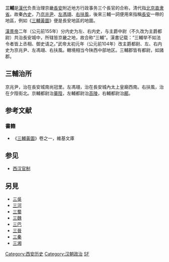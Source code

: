{{unreferenced|time=2013-2-5}}
'''三輔'''是[[漢代|漢代]]负责治理京畿[[長安|長安]]附近地方行政事务三个長官的合称，清代指[[北京|北京]][[直隶省|直隶省]]。故秦[[內史|內史]]，乃[[京兆尹|京兆尹]]、[[左馮翊|左馮翊]]、[[右扶風|右扶風]]，後來三輔一詞便用來指稱[[長安|長安]]一帶的地區，例如《[[三輔黃圖|三輔黃圖]]》便是長安地區的地圖。

[[漢景帝|漢景帝]]二年（公元前155年）分内史为左、右内史，与主爵中尉（不久改为主爵都尉）共治長安城中，所辖皆京畿之地，故合称“三輔”。漢書记载：“三輔举不如法令者皆上丞相、御史请之。”武帝太初元年（公元前104年）改主爵都尉、左、右内史为京兆尹、左馮翊、右扶風。轄境相当今陕西中部地区。三輔郡皆有都尉，如諸郡。

==三輔治所==

京兆尹，治在長安城南尚冠里。左馮翊，治在長安城內太上皇廟西南。右扶風，治在夕陰街北。京輔都尉治[[華陰|華陰]]，左輔都尉治[[高陵|高陵]]，右輔都尉治[[郿|郿]]。

==参考文献==
{{Reflist}}

=== 書籍 ===
*《[[三輔黃圖|三輔黃圖]]》卷之一，維基文庫

== 参见 ==
*[[西汉官制|西汉官制]]

== 另見 ==
*[[三吳|三吳]]
*[[三河|三河]]
*[[三蜀|三蜀]]
*[[三魏|三魏]]
*[[三巴|三巴]]
*[[三晉|三晉]]
*[[三秦|三秦]]
*[[三湘|三湘]]

{{Government-official-hist-stub}}
[[Category:西安历史|Category:西安历史]]
[[Category:汉朝政治|Category:汉朝政治]]
[[Category:中國地域政治並稱|SF]]